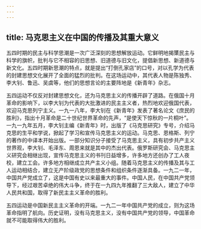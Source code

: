 ```yaml
---
---
---
```

title: 马克思主义在中国的传播及其重大意义
---



五四时期的民主与科学思潮是一次广泛深刻的思想解放运动。它鲜明地揭橥民主与科学的旗帜，批判与它不相容的旧思想、旧道德与旧文化，提倡新思想、新道德与新文化。五四时期新思潮的特点，就是提出“打倒孔家店”的口号，对以孔学为代表的封建思想文化展开了全面的猛烈的批判。在这场运动中，其代表人物是陈独秀、李大钊、鲁迅、吴虞等，他们的思想言论的主要阵地是《新青年》杂志。

五四运动不仅反对封建思想文化，还为马克思主义的传播开辟了道路。在俄国十月革命的影响下，以李大钊为代表的大批激进的民主主义者，热烈地欢迎俄国代表，欢迎马克思列宁主义。一九一八年，李大钊在《新青年》发表了著名论文《庶民的胜利》，指出十月革命是二十世纪世界革命的先声，“是使天下惊秋的一片桐叶”。一九一九年五月，李大钊主编《新青年》时，出版了《马克思研究》专号，介绍马克思的生平和学说，掀起了学习和宣传马克思主义的运动。马克思、恩格斯、列宁的著作的中译本开始出版。一部分知识分子接受了马克思主义，具有初步共产主义世界观，李大钊、毛泽东、周恩来就是其中的杰出代表。俄罗斯研究会、马克思主义研究会相继出现，宣传马克思主义的书刊日益增多，许多地方还创办了工人夜校，建立工会。许多地方相继成立共产主义小组。随着马克思主义的传播及其与工人运动相结合，建立无产阶级政党的思想条件和组织条件逐渐具备。一九二一年，中国共产党成立了，这是中国有史以来最重大的事件。中国人民，在中国共产党领导下，经过艰苦卓绝的伟大斗争，终于在一九四九年推翻了三大敌人，建立了中华人民共和国，取得了新民主主义革命的胜利。

五四运动是中国新民主主义革命的开端。一九二一年中国共产党的成立，则为这场革命指明了航向。历史证明，没有马克思主义，没有中国共产党的领导，中国革命就不可能取得伟大的胜利。